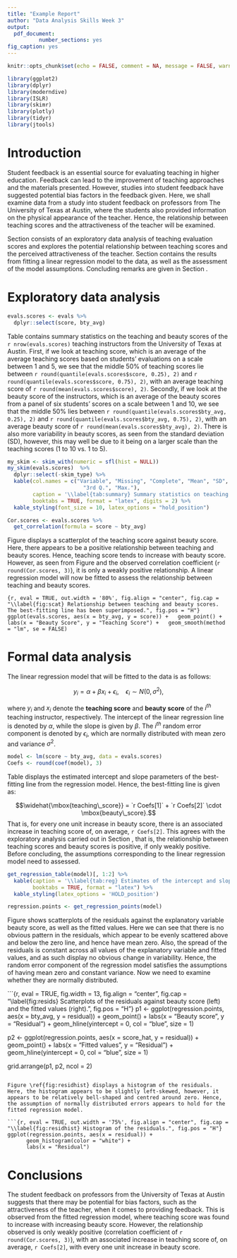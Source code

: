 ```yaml
---
title: "Example Report"
author: "Data Analysis Skills Week 3"
output:  
  pdf_document:
          number_sections: yes
fig_caption: yes
---
```


```r
knitr::opts_chunk$set(echo = FALSE, comment = NA, message = FALSE, warning = FALSE)
```

```r
library(ggplot2)
library(dplyr)
library(moderndive)
library(ISLR)
library(skimr)
library(plotly)
library(tidyr)
library(jtools)
```

# Introduction {#sec:intro}

Student feedback is an essential source for evaluating teaching in higher education. Feedback can lead to the improvement of teaching approaches and the materials presented. However, studies into student feedback have suggested potential bias factors in the feedback given. Here, we shall examine data from a study into student feedback on professors from The University of Texas at Austin, where the students also provided information on the physical appearance of the teacher. Hence, the relationship between teaching scores and the attractiveness of the teacher will be examined.

Section \ref{sec:eda} consists of an exploratory data analysis of teaching evaluation scores and explores the potential relationship between teaching scores and the perceived attractiveness of the teacher. Section \ref{sec:fda} contains the results from fitting a linear regression model to the data, as well as the assessment of the model assumptions. Concluding remarks are given in Section \ref{sec:con}.

# Exploratory data analysis {#sec:eda}

```r
evals.scores <- evals %>%
  dplyr::select(score, bty_avg)
```

Table \ref{tab:summary} contains summary statistics on the teaching and beauty scores of the `r nrow(evals.scores)` teaching instructors from the University of Texas at Austin. First, if we look at teaching score, which is an average of the average teaching scores based on students’ evaluations on a scale between 1 and 5, we see that the middle 50% of teaching scores lie between `r round(quantile(evals.scores$score, 0.25), 2)` and `r round(quantile(evals.scores$score, 0.75), 2)`, with an average teaching score of `r round(mean(evals.scores$score), 2)`. Secondly, if we look at the beauty score of the instructors, which is an average of the beauty scores from a panel of six students’ scores on a scale between 1 and 10, we see that the middle 50% lies between `r round(quantile(evals.scores$bty_avg, 0.25), 2)` and `r round(quantile(evals.scores$bty_avg, 0.75), 2)`, with an average beauty score of `r round(mean(evals.scores$bty_avg), 2)`. There is also more variability in beauty scores, as seen from the standard deviation (SD), however, this may well be due to it being on a larger scale than the teaching scores (1 to 10 vs.\ 1 to 5).

```r
my_skim <- skim_with(numeric = sfl(hist = NULL))
my_skim(evals.scores)  %>%
  dplyr::select(-skim_type) %>%
  kable(col.names = c("Variable", "Missing", "Complete", "Mean", "SD", "Min.", "1st Q.", "Median",
                        "3rd Q.", "Max."),
        caption = '\\label{tab:summary} Summary statistics on teaching and beauty scores.',
        booktabs = TRUE, format = "latex", digits = 2) %>%
  kable_styling(font_size = 10, latex_options = "hold_position")
```


```r
Cor.scores <- evals.scores %>%
  get_correlation(formula = score ~ bty_avg)
```

Figure \ref{fig:scat} displays a scatterplot of the teaching score against beauty score. Here, there appears to be a positive relationship between teaching and beauty scores. Hence, teaching score tends to increase with beauty score. However, as seen from Figure \ref{fig:scat} and the observed correlation coefficient (`r round(Cor.scores, 3)`), it is only a weakly positive relationship. A linear regression model will now be fitted to assess the relationship between teaching and beauty scores.

```{r, eval = TRUE, out.width = '80%', fig.align = "center", fig.cap = "\\label{fig:scat} Relationship between teaching and beauty scores. The best-fitting line has been superimposed.", fig.pos = "H"}
ggplot(evals.scores, aes(x = bty_avg, y = score)) +
  geom_point() +
  labs(x = "Beauty Score", y = "Teaching Score") +
  geom_smooth(method = "lm", se = FALSE)
```

# Formal data analysis {#sec:fda}

The linear regression model that will be fitted to the data is as follows:

$$y_i = \alpha + \beta x_i + \epsilon_i, ~~~~ \epsilon_i \sim N(0, \sigma^2),$$

where $y_i$ and $x_i$ denote the **teaching score** and **beauty score** of the $i^{th}$ teaching instructor, respectively. The intercept of the linear regression line is denoted by $\alpha$, while the slope is given by $\beta$. The $i^{th}$ random error component is denoted by $\epsilon_i$, which are normally distributed with mean zero and variance $\sigma^2$.

```r
model <- lm(score ~ bty_avg, data = evals.scores)
Coefs <- round(coef(model), 3)
```

Table \ref{tab:reg} displays the estimated intercept and slope parameters of the best-fitting line from the regression model. Hence, the best-fitting line is given as:

$$\widehat{\mbox{teaching\_score}} = `r Coefs[1]` + `r Coefs[2]` \cdot \mbox{beauty\_score}.$$
That is, for every one unit increase in beauty score, there is an associated increase in teaching score of, on average, `r Coefs[2]`. This agrees with the exploratory analysis carried out in Section \ref{sec:eda}, that is, the relationship between teaching scores and beauty scores is positive, if only weakly positive. Before concluding, the assumptions corresponding to the linear regression model need to assessed.

```r
get_regression_table(model)[, 1:2] %>%
  kable(caption = '\\label{tab:reg} Estimates of the intercept and slope from the fitted linear regression model.',
        booktabs = TRUE, format = "latex") %>%
  kable_styling(latex_options = 'HOLD_position')
```



```r
regression.points <- get_regression_points(model)
```

Figure \ref{fig:resids} shows scatterplots of the residuals against the explanatory variable beauty score, as well as the fitted values. Here we can see that there is no obvious pattern in the residuals, which appear to be evenly scattered above and below the zero line, and hence have mean zero. Also, the spread of the residuals is constant across all values of the explanatory variable and fitted values, and as such display no obvious change in variability. Hence, the random error component of the regression model satisfies the assumptions of having mean zero and constant variance. Now we need to examine whether they are normally distributed.

```{r, eval = TRUE, fig.width = 13, fig.align = "center", fig.cap = "\\label{fig:resids} Scatterplots of the residuals against beauty score (left) and the fitted values (right).", fig.pos = "H"}
p1 <- ggplot(regression.points, aes(x = bty_avg, y = residual)) +
      geom_point() +
      labs(x = "Beauty score", y = "Residual") +
      geom_hline(yintercept = 0, col = "blue", size = 1) 

p2 <- ggplot(regression.points, aes(x = score_hat, y = residual)) +
      geom_point() +
      labs(x = "Fitted values", y = "Residual") +
      geom_hline(yintercept = 0, col = "blue", size = 1) 

grid.arrange(p1, p2, ncol = 2)
```

Figure \ref{fig:residhist} displays a histogram of the residuals. Here, the histogram appears to be slightly left-skewed, however, it appears to be relatively bell-shaped and centred around zero. Hence, the assumption of normally distributed errors appears to hold for the fitted regression model.

```{r, eval = TRUE, out.width = '75%', fig.align = "center", fig.cap = "\\label{fig:residhist} Histogram of the residuals.", fig.pos = "H"}
ggplot(regression.points, aes(x = residual)) +
      geom_histogram(color = "white") +
      labs(x = "Residual") 
```

# Conclusions {#sec:con}

The student feedback on professors from the University of Texas at Austin suggests that there may be potential for bias factors, such as the attractiveness of the teacher, when it comes to providing feedback. This is observed from the fitted regression model, where teaching score was found to increase with increasing beauty score. However, the relationship observed is only weakly positive (correlation coefficient of `r round(Cor.scores, 3)`), with an associated increase in teaching score of, on average, `r Coefs[2]`, with every one unit increase in beauty score.

